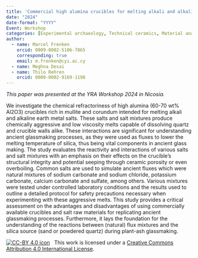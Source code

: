 ```yaml
---
title: 'Commercial high alumina crucibles for melting alkali and alkaline earth metal salt mixtures to replicate ancient glass production'
date: "2024"
date-format: "YYYY"
Event: Workshop
categories: [Experimental archaeology, Technical ceramics, Material analysis]
author: 
  - name: Marcel Frenken
    orcid: 0009-0002-5106-7865
    corresponding: true
    email: m.frenken@cyi.ac.cy
  - name: Meghna Desai
  - name: Thilo Rehren
    orcid: 0000-0002-9169-1198
---
```


*This paper was presented at the YRA Workshop 2024 in Nicosia.*

We investigate the chemical refractoriness of high alumina (60-70 wt% Al2O3) crucibles rich in mullite and corundum intended for melting alkali and alkaline earth metal salts. These salts and salt mixtures produce chemically aggressive and low viscosity melts capable of dissolving quartz and crucible walls alike. These interactions are significant for understanding ancient glassmaking processes, as they were used as fluxes to lower the melting temperature of silica, thus being vital components in ancient glass making. 
The study evaluates the reactivity and interactions of various salts and salt mixtures with an emphasis on their effects on the crucible’s structural integrity and potential seeping through ceramic porosity or even overboiling. Common salts are used to simulate ancient fluxes which were natural mixtures of sodium carbonate and sodium chloride, potassium carbonate, calcium carbonate and sulfate, among others. Various mixtures were tested under controlled laboratory conditions and the results used to outline a detailed protocol for safety precautions necessary when experimenting with these aggressive melts. This study provides a critical assessment on the advantages and disadvantages of using commercially available crucibles and salt raw materials for replicating ancient glassmaking processes. Furthermore, it lays the foundation for the understanding of the reactions between (natural) flux mixtures and the silica source (sand or powdered quartz) during plant-ash glassmaking.

[![CC-BY 4.0 icon](https://i.creativecommons.org/l/by/4.0/88x31.png)](http://creativecommons.org/licenses/by/4.0/)&nbsp;&nbsp; This work is licensed under a [Creative Commons Attribution 4.0 International License](https://creativecommons.org/licenses/by/4.0/). 
